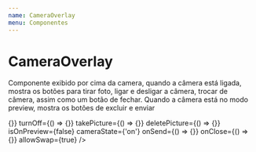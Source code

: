 ```yaml
---
name: CameraOverlay
menu: Componentes
---
```



# CameraOverlay
Componente exibido por cima da camera, quando a câmera está ligada, mostra os botões para tirar foto, ligar e desligar a câmera, trocar de câmera, assim como um botão de fechar.
Quando a câmera está no modo preview, mostra os botões de excluir e enviar

<Playground>
	<CameraOverlay
		turnOn={() => {}}
		turnOff={() => {}}
		takePicture={() => {}}
		deletePicture={() => {}}
		isOnPreview={false}
		cameraState={'on'}
		onSend={() => {}}
		onClose={() => {}}
		allowSwap={true}
	/>
</Playground>

<Props of={CameraOverlay} />